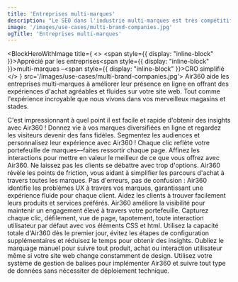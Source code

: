 ```yaml
---
title: 'Entreprises multi-marques'
description: "Le SEO dans l'industrie multi-marques est très compétitif. Les grandes marques (y compris Google) dominent les résultats de recherche, laissant peu de place aux inefficacités."
image: '/images/use-cases/multi-brand-companies.jpg'
ogTitle: 'Entreprises multi-marques'
---
```


<BlockHeroWithImage title={
    <>
      <span style={{ display: "inline-block" }}>Apprécié par les entreprises</span><span style={{ display: "inline-block" }}>multi-marques –</span><span style={{ display: "inline-block" }}>CRO simplifié</span>
    </>
  } src='/images/use-cases/multi-brand-companies.jpg'>
  Air360 aide les entreprises multi-marques à améliorer leur présence en ligne en offrant des expériences d'achat agréables et fluides sur votre site web. Tout comme l'expérience incroyable que nous vivons dans vos merveilleux magasins et stades.
</BlockHeroWithImage>

<BlockTestimonial name='Aircaribes' src='/logo-brand/air-caraibes.svg'>
  C'est impressionnant à quel point il est facile et rapide d'obtenir des insights avec Air360 !
</BlockTestimonial>

<SlideFeature title='Comment Air360 aide-t-il les entreprises multi-marques ?'>
  <Slide title='Créer des expériences qui convertissent' src='/images/use-cases/slides/slide1.webp' shadow={false}>
    Donnez vie à vos marques diversifiées en ligne et regardez les visiteurs devenir des fans fidèles. Segmentez les audiences et personnalisez leur expérience avec Air360 !
  </Slide>
  <Slide title='La meilleure version possible de chaque page' src='/images/use-cases/slides/slide2.webp' shadow={false}>
    Chaque clic reflète votre portefeuille de marques—faites ressortir chaque page. Affinez les interactions pour mettre en valeur le meilleur de ce que vous offrez avec Air360.
  </Slide>
  <Slide title="Simplifiez l'expérience d'achat" src='/images/use-cases/slides/slide3.webp' shadow={false}>
    Ne laissez pas les clients se débattre avec trop d'options. Air360 révèle les points de friction, vous aidant à simplifier les parcours d'achat à travers toutes les marques.
  </Slide>
  <Slide title='Maintenez votre site en bon état de marche' src='/images/use-cases/slides/slide4.webp' shadow={false}>
    Pas d'erreurs, pas de confusion : Air360 identifie les problèmes UX à travers vos marques, garantissant une expérience fluide pour chaque client.
  </Slide>
  <Slide title='Gardez vos clients satisfaits' src='/images/use-cases/slides/slide5.webp' shadow={false}>
    Aidez les clients à trouver facilement leurs produits et services préférés. Air360 améliore la visibilité pour maintenir un engagement élevé à travers votre portefeuille.
  </Slide>
</SlideFeature>

<GalleryBlocks title='Comme un voyage dans le temps – mais plus facile !'>
  <Block title='Suivi automatique' icon='robot-astromech' color='orange'>
    Capturez chaque clic, défilement, vue de page, tapotement, toute interaction utilisateur par défaut avec vos éléments CSS et html.
  </Block>
  <Block title="Prêt à l'emploi" icon='bolt' color='purple'>
    Utilisez la capacité totale d'Air360 dès le premier jour, évitez les étapes de configuration supplémentaires et réduisez le temps pour obtenir des insights.
  </Block>
  <Block title='Sans étiquette' icon='tag' color='orange'>
    Oubliez le marquage manuel pour suivre tout produit, achat ou interaction utilisateur même si votre site web change constamment de design.
  </Block>
  <Block title='Sans code' icon='code' color='purple'>
    Utilisez votre système de gestion de balises pour implémenter Air360 et suivre tout type de données sans nécessiter de déploiement technique.
  </Block>
</GalleryBlocks>

<BlockSection lp>
  <LaundryList lang="fr" items={['Créer des expériences qui convertissent', 'La meilleure version possible de chaque page', "Simplifier l'expérience d'achat", 'Maintenir votre site en bon état de fonctionnement', 'Garder vos clients satisfaits']} />
</BlockSection>

<BlockFeature title='Tout ce dont vous avez besoin pour créer la meilleure expérience utilisateur possible'>
  <Feature name='Suivi automatique' icon='robot-astromech' />
  <Feature name='Collecte de données personnalisée' icon='database' />
  <Feature name="Détection d'erreurs sans code" icon='message-exclamation' />
  <Feature name='Segments avancés' icon='square-kanban' />
  <Feature name="Analyse de l'entonnoir" icon='filter-circle-dollar' />
  <Feature name='Parcours utilisateur' icon='cart-shopping' />
  <Feature name='Analyse sur la page' icon='user-magnifying-glass' />
  <Feature name='Replays de session' icon='clapperboard-play' />
</BlockFeature>

<BlockSection className='mb-15'>
  <IncreaseConversionWrapper />
</BlockSection>
